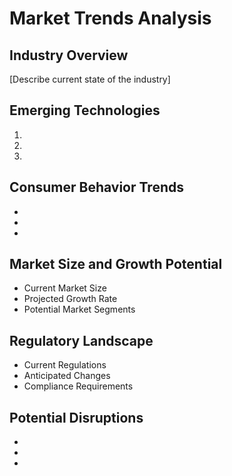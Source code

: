 # Market Trends Analysis

## Industry Overview
[Describe current state of the industry]

## Emerging Technologies
1. 
2. 
3. 

## Consumer Behavior Trends
- 
- 
- 

## Market Size and Growth Potential
- Current Market Size
- Projected Growth Rate
- Potential Market Segments

## Regulatory Landscape
- Current Regulations
- Anticipated Changes
- Compliance Requirements

## Potential Disruptions
- 
- 
- 
